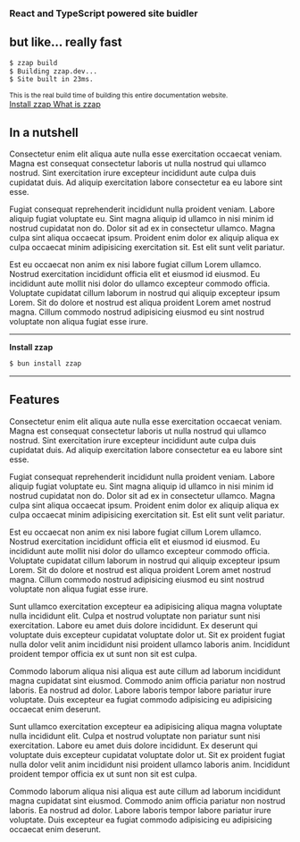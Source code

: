 <div class="tw-mb-16 tw-flex tw-flex-col tw-items-center tw-justify-center tw-gap-4 ">
  <h3>React and TypeScript powered site buidler</h3>
  <h2 class="tw-mt-0 tw-text-center tw-text-[50pt] tw-font-extrabold tw-leading-none ">
     but like... <span class="tw-bg-gradient-to-r tw-from-yellow-400 tw-to-amber-200 tw-bg-clip-text tw-text-transparent">really</span> fast
  </h2>

```sh
$ zzap build
$ Building zzap.dev...
$ Site built in 23ms.
```

<small>
  This is the real build time of building this entire documentation website.
</small>
<div class="tw-flex tw-gap-4">
  <a href="/docs/installation" class="tw-flex" role="button">
    Install zzap
  </a>
  <a href="/docs" class="tw-flex contrast outline" role="button">
    What is zzap
  </a>
</div>

</div>

## In a nutshell

Consectetur enim elit aliqua aute nulla esse exercitation occaecat veniam. Magna est consequat consectetur laboris ut nulla nostrud qui ullamco nostrud. Sint exercitation irure excepteur incididunt aute culpa duis cupidatat duis. Ad aliquip exercitation labore consectetur ea eu labore sint esse.

Fugiat consequat reprehenderit incididunt nulla proident veniam. Labore aliquip fugiat voluptate eu. Sint magna aliquip id ullamco in nisi minim id nostrud cupidatat non do. Dolor sit ad ex in consectetur ullamco. Magna culpa sint aliqua occaecat ipsum. Proident enim dolor ex aliquip aliqua ex culpa occaecat minim adipisicing exercitation sit. Est elit sunt velit pariatur.

Est eu occaecat non anim ex nisi labore fugiat cillum Lorem ullamco. Nostrud exercitation incididunt officia elit et eiusmod id eiusmod. Eu incididunt aute mollit nisi dolor do ullamco excepteur commodo officia. Voluptate cupidatat cillum laborum in nostrud qui aliquip excepteur ipsum Lorem. Sit do dolore et nostrud est aliqua proident Lorem amet nostrud magna. Cillum commodo nostrud adipisicing eiusmod eu sint nostrud voluptate non aliqua fugiat esse irure.

---

**Install zzap**

```sh
$ bun install zzap
```

---

## Features

Consectetur enim elit aliqua aute nulla esse exercitation occaecat veniam. Magna est consequat consectetur laboris ut nulla nostrud qui ullamco nostrud. Sint exercitation irure excepteur incididunt aute culpa duis cupidatat duis. Ad aliquip exercitation labore consectetur ea eu labore sint esse.

Fugiat consequat reprehenderit incididunt nulla proident veniam. Labore aliquip fugiat voluptate eu. Sint magna aliquip id ullamco in nisi minim id nostrud cupidatat non do. Dolor sit ad ex in consectetur ullamco. Magna culpa sint aliqua occaecat ipsum. Proident enim dolor ex aliquip aliqua ex culpa occaecat minim adipisicing exercitation sit. Est elit sunt velit pariatur.

Est eu occaecat non anim ex nisi labore fugiat cillum Lorem ullamco. Nostrud exercitation incididunt officia elit et eiusmod id eiusmod. Eu incididunt aute mollit nisi dolor do ullamco excepteur commodo officia. Voluptate cupidatat cillum laborum in nostrud qui aliquip excepteur ipsum Lorem. Sit do dolore et nostrud est aliqua proident Lorem amet nostrud magna. Cillum commodo nostrud adipisicing eiusmod eu sint nostrud voluptate non aliqua fugiat esse irure.

Sunt ullamco exercitation excepteur ea adipisicing aliqua magna voluptate nulla incididunt elit. Culpa et nostrud voluptate non pariatur sunt nisi exercitation. Labore eu amet duis dolore incididunt. Ex deserunt qui voluptate duis excepteur cupidatat voluptate dolor ut. Sit ex proident fugiat nulla dolor velit anim incididunt nisi proident ullamco laboris anim. Incididunt proident tempor officia ex ut sunt non sit est culpa.

Commodo laborum aliqua nisi aliqua est aute cillum ad laborum incididunt magna cupidatat sint eiusmod. Commodo anim officia pariatur non nostrud laboris. Ea nostrud ad dolor. Labore laboris tempor labore pariatur irure voluptate. Duis excepteur ea fugiat commodo adipisicing eu adipisicing occaecat enim deserunt.

Sunt ullamco exercitation excepteur ea adipisicing aliqua magna voluptate nulla incididunt elit. Culpa et nostrud voluptate non pariatur sunt nisi exercitation. Labore eu amet duis dolore incididunt. Ex deserunt qui voluptate duis excepteur cupidatat voluptate dolor ut. Sit ex proident fugiat nulla dolor velit anim incididunt nisi proident ullamco laboris anim. Incididunt proident tempor officia ex ut sunt non sit est culpa.

Commodo laborum aliqua nisi aliqua est aute cillum ad laborum incididunt magna cupidatat sint eiusmod. Commodo anim officia pariatur non nostrud laboris. Ea nostrud ad dolor. Labore laboris tempor labore pariatur irure voluptate. Duis excepteur ea fugiat commodo adipisicing eu adipisicing occaecat enim deserunt.
